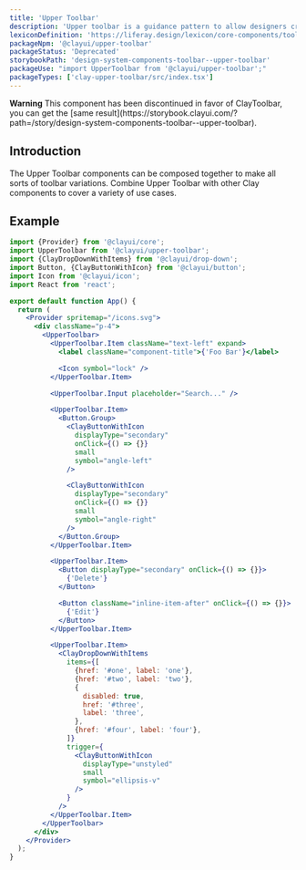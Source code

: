 ```yaml
---
title: 'Upper Toolbar'
description: 'Upper toolbar is a guidance pattern to allow designers create their own toolbars for edition with preview pages.'
lexiconDefinition: 'https://liferay.design/lexicon/core-components/toolbars/toolbar-upper/'
packageNpm: '@clayui/upper-toolbar'
packageStatus: 'Deprecated'
storybookPath: 'design-system-components-toolbar--upper-toolbar'
packageUse: "import UpperToolbar from '@clayui/upper-toolbar';"
packageTypes: ['clay-upper-toolbar/src/index.tsx']
---
```


<div className="clay-site-alert alert alert-warning">
  <strong className="lead">Warning</strong>
  This component has been discontinued in favor of ClayToolbar, you can get the [same
  result](https://storybook.clayui.com/?path=/story/design-system-components-toolbar--upper-toolbar).
</div>

## Introduction

The Upper Toolbar components can be composed together to make all sorts of toolbar variations. Combine Upper Toolbar with other Clay components to cover a variety of use cases.

## Example

```jsx preview
import {Provider} from '@clayui/core';
import UpperToolbar from '@clayui/upper-toolbar';
import {ClayDropDownWithItems} from '@clayui/drop-down';
import Button, {ClayButtonWithIcon} from '@clayui/button';
import Icon from '@clayui/icon';
import React from 'react';

export default function App() {
  return (
    <Provider spritemap="/icons.svg">
      <div className="p-4">
        <UpperToolbar>
          <UpperToolbar.Item className="text-left" expand>
            <label className="component-title">{'Foo Bar'}</label>

            <Icon symbol="lock" />
          </UpperToolbar.Item>

          <UpperToolbar.Input placeholder="Search..." />

          <UpperToolbar.Item>
            <Button.Group>
              <ClayButtonWithIcon
                displayType="secondary"
                onClick={() => {}}
                small
                symbol="angle-left"
              />

              <ClayButtonWithIcon
                displayType="secondary"
                onClick={() => {}}
                small
                symbol="angle-right"
              />
            </Button.Group>
          </UpperToolbar.Item>

          <UpperToolbar.Item>
            <Button displayType="secondary" onClick={() => {}}>
              {'Delete'}
            </Button>

            <Button className="inline-item-after" onClick={() => {}}>
              {'Edit'}
            </Button>
          </UpperToolbar.Item>

          <UpperToolbar.Item>
            <ClayDropDownWithItems
              items={[
                {href: '#one', label: 'one'},
                {href: '#two', label: 'two'},
                {
                  disabled: true,
                  href: '#three',
                  label: 'three',
                },
                {href: '#four', label: 'four'},
              ]}
              trigger={
                <ClayButtonWithIcon
                  displayType="unstyled"
                  small
                  symbol="ellipsis-v"
                />
              }
            />
          </UpperToolbar.Item>
        </UpperToolbar>
      </div>
    </Provider>
  );
}
```
